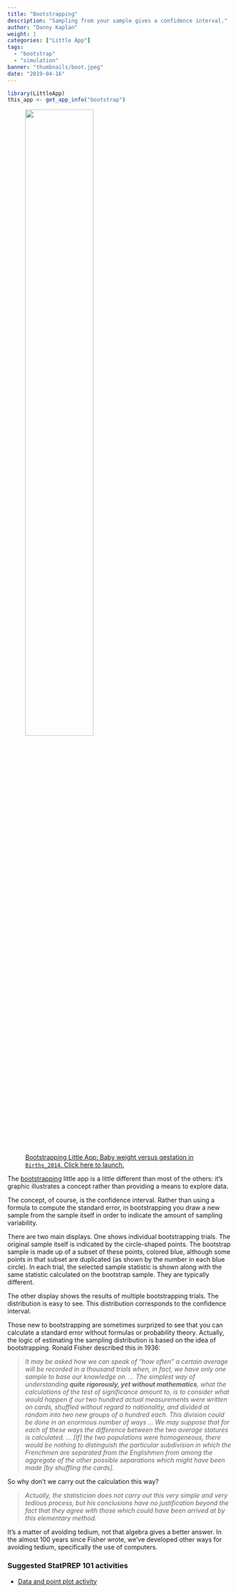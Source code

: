 ```yaml
---
title: "Bootstrapping"
description: "Sampling from your sample gives a confidence interval."
author: "Danny Kaplan"
weight: 1
categories: ["Little App"]
tags: 
  - "bootstrap"
  - "simulation"
banner: "thumbnails/boot.jpeg"
date: "2019-04-16"
---
```


```r
library(LittleApp)
this_app <- get_app_info("bootstrap")
```


<a href="`r this_app$url`"> 
<figure>
<img src="/thumbnails/bootstrap.png" class="thumbnail" width = "60%">
<figcaption>Bootstrapping Little App: Baby weight versus gestation in <code>Births_2014</code>. Click here to launch.</figcaption>
</figure>
<a>

The [bootstrapping](`r this_app$url`) little app is a little different than most of the others: it's graphic illustrates a concept rather than providing a means to explore data.

The concept, of course, is the confidence interval. Rather than using a formula to compute the standard error, in bootstrapping you draw a new sample from the sample itself in order to indicate the amount of sampling variability.

There are two main displays. One shows individual bootstrapping trials. The original sample itself is indicated by the circle-shaped points. The bootstrap sample is made up of a subset of these points, colored blue, although some points in that subset are duplicated (as shown by the number in each blue circle). In each trial, the selected sample statistic is shown along with the same statistic calculated on the bootstrap sample. They are typically different.

The other display shows the results of multiple bootstrapping trials. The distribution is easy to see. This distribution corresponds to the confidence interval.

Those new to bootstrapping are sometimes surprized to see that you can calculate a standard error without formulas or probability theory. Actually, the logic of estimating the sampling distribution is based on the idea of bootstrapping. Ronald Fisher described this in 1936:

> *It may be asked how we can speak of "how often" a certain average will be recorded in a thousand trials when, in fact, we have only one sample to base our knowledge on. ... The simplest way of understanding **quite rigorously, yet without mathematics**, what the calculations of the test of significance amount to, is to consider what would happen if our two hundred actual measurements were written on cards, shuffled without regard to nationality, and divided at random into two new groups of a hundred each. This division could be done in an enormous number of ways ... We may suppose that for each of these ways the difference between the two average statures is calculated. ... [If] the two populations were homogeneous, there would be nothing to distinguish the particular subdivision in which the Frenchmen are separated from the Englishmen from among the aggregate of the other possible separations which might have been made [by shuffling the cards].*

So why don't we carry out the calculation this way?

> *Actually, the statistician does not carry out this very simple and very tedious process, but his conclusions have no justification beyond the fact that they agree with those which could have been arrived at by this elementary method.*

It's a matter of avoiding tedium, not that algebra gives a better answer. In the almost 100 years since Fisher wrote, we've developed other ways for avoiding tedium, specifically the use of computers.


### Suggested StatPREP 101 activities

- [Data  and point plot activity](/blog/activity-bootstrap/)

